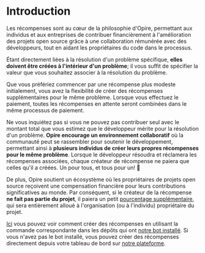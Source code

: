 # Introduction

Les récompenses sont au cœur de la philosophie d'Opire, permettant aux individus et aux entreprises de contribuer financièrement à l'amélioration des projets open source grâce à une collaboration rémunérée avec des développeurs, tout en aidant les propriétaires du code dans le processus.

Étant directement liées à la résolution d'un problème spécifique, **elles doivent être créées à l'intérieur d'un problème**; il vous suffit de spécifier la valeur que vous souhaitez associer à la résolution du problème.

Que vous préfériez commencer par une récompense plus modeste initialement, vous avez la flexibilité de créer des récompenses supplémentaires pour le même problème. Lorsque vous effectuez le paiement, toutes les récompenses en attente seront combinées dans le même processus de paiement.

Ne vous inquiétez pas si vous ne pouvez pas contribuer seul avec le montant total que vous estimez que le développeur mérite pour la résolution d'un problème. **Opire encourage un environnement collaboratif** où la communauté peut se rassembler pour soutenir le développement, permettant ainsi à **plusieurs individus de créer leurs propres récompenses pour le même problème**. Lorsque le développeur résoudra et réclamera les récompenses associées, chaque créateur de récompense ne paiera que celles qu'il a créées. Un pour tous, et tous pour un! 🤝

De plus, Opire soutient un écosystème où les propriétaires de projets open source reçoivent une compensation financière pour leurs contributions significatives au monde. Par conséquent, si le créateur de la récompense **ne fait pas partie du projet**, il paiera un petit [pourcentage supplémentaire](/rewards/pricing#percentage-for-code-owner), qui sera entièrement alloué à l'organisation (ou à l'individu) propriétaire du projet.

[Ici](/fr/overview/commands#créer-une-récompense) vous pouvez voir comment créer des récompenses en utilisant la commande correspondante dans les dépôts qui ont [notre bot installé](/fr/overview/install-bot). Si vous n'avez pas le bot installé, vous pouvez créer des récompenses directement depuis votre tableau de bord sur [notre plateforme](https://app.opire.dev/dashboard/creator/rewards).

